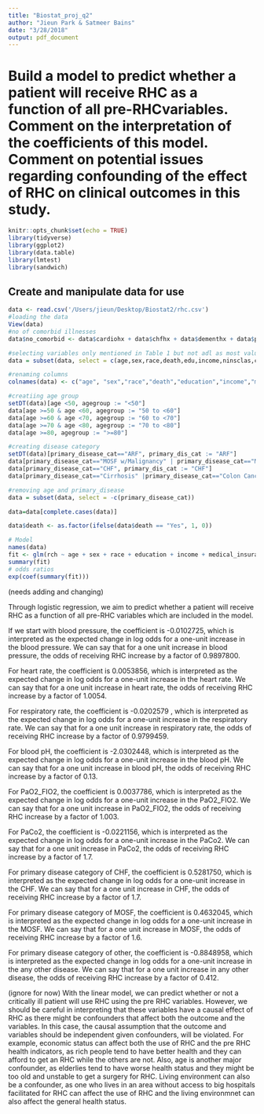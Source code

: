 ```yaml
---
title: "Biostat_proj_q2"
author: "Jieun Park & Satmeer Bains"
date: "3/28/2018"
output: pdf_document
---
```


# Build a model to predict whether a patient will receive RHC as a function of all pre-RHCvariables.   Comment  on  the  interpretation  of  the  coefficients  of  this  model.   Comment  on potential issues regarding confounding of the effect of RHC on clinical outcomes in this study. 

```r
knitr::opts_chunk$set(echo = TRUE)
library(tidyverse)
library(ggplot2)
library(data.table)
library(lmtest)
library(sandwich)
```

## Create and manipulate data for use

```r
data <- read.csv('/Users/jieun/Desktop/Biostat2/rhc.csv')
#loading the data
View(data)
#no of comorbid illnesses
data$no_comorbid <- data$cardiohx + data$chfhx + data$dementhx + data$psychhx + data$chrpulhx + data$renalhx + data$liverhx + data$gibledhx + data$malighx + data$immunhx + data$transhx + data$amihx 

#selecting variables only mentioned in Table 1 but not adl as most values are missing
data = subset(data, select = c(age,sex,race,death,edu,income,ninsclas,cat1,ca,dnr1,aps1,surv2md1,no_comorbid,das2d3pc,temp1,hrt1,meanbp1,resp1,wblc1,wblc1,paco21,ph1,sod1,pot1,hema1,bili1,crea1,alb1,scoma1,swang1))

#renaming columns
colnames(data) <- c("age", "sex","race","death","education","income","medical_insurance","primary_disease_cat","cancer","dnr","apache","prob_2mo_survival","no_comorbid","dasi","temp","heart_rate","blood_pressure","resp_rate","wbc","PaO2_FIO2","PaCo2","ph","sodium","potassium","hematocrit","bilirubin","creatinine","albumin","glasgow_coma","rch")

#creatiing age group
setDT(data)[age <50, agegroup := "<50"]
data[age >=50 & age <60, agegroup := "50 to <60"]
data[age >=60 & age <70, agegroup := "60 to <70"]
data[age >=70 & age <80, agegroup := "70 to <80"]
data[age >=80, agegroup := ">=80"]

#creating disease category
setDT(data)[primary_disease_cat=="ARF", primary_dis_cat := "ARF"]
data[primary_disease_cat=="MOSF w/Malignancy" | primary_disease_cat=="MOSF w/Sepsis", primary_dis_cat := "MOSF"]
data[primary_disease_cat=="CHF", primary_dis_cat := "CHF"]
data[primary_disease_cat=="Cirrhosis" |primary_disease_cat=="Colon Cancer" |primary_disease_cat=="Coma" |primary_disease_cat=="COPD" |primary_disease_cat=="Lung Cancer", primary_dis_cat := "Other"]

#removing age and primary_disease
data = subset(data, select = -c(primary_disease_cat))

data=data[complete.cases(data)]

data$death <- as.factor(ifelse(data$death == "Yes", 1, 0))
```

```r
# Model
names(data)
fit <- glm(rch ~ age + sex + race + education + income + medical_insurance + blood_pressure+heart_rate+resp_rate+ph+PaO2_FIO2+PaCo2+primary_dis_cat, data = data, family = binomial)
summary(fit)
# odds ratios
exp(coef(summary(fit)))

```

(needs adding and changing)

Through logistic regression, we aim to predict whether a patient will receive RHC as a function of all pre-RHC variables which are included in the model. 

If we start with blood pressure, the coefficient is -0.0102725, which is interpreted as the expected change in log odds for a one-unit increase in the blood pressure. We can say that for a one unit increase in blood pressure, the odds of receiving RHC increase by a factor of 0.9897800. 

For heart rate, the coefficient is 0.0053856, which is interpreted as the expected change in log odds for a one-unit increase in the heart rate. We can say that for a one unit increase in heart rate, the odds of receiving RHC increase by a factor of 1.0054. 

For respiratory rate, the coefficient is -0.0202579 , which is interpreted as the expected change in log odds for a one-unit increase in the respiratory rate. We can say that for a one unit increase in respiratory rate, the odds of receiving RHC increase by a factor of 0.9799459. 

For blood pH, the coefficient is  -2.0302448, which is interpreted as the expected change in log odds for a one-unit increase in the blood pH. We can say that for a one unit increase in blood pH, the odds of receiving RHC increase by a factor of 0.13. 

For PaO2_FIO2, the coefficient is  0.0037786, which is interpreted as the expected change in log odds for a one-unit increase in the PaO2_FIO2. We can say that for a one unit increase in PaO2_FIO2, the odds of receiving RHC increase by a factor of 1.003.  

For PaCo2, the coefficient is  -0.0221156, which is interpreted as the expected change in log odds for a one-unit increase in the PaCo2. We can say that for a one unit increase in PaCo2, the odds of receiving RHC increase by a factor of 1.7.  

For primary disease category of CHF, the coefficient is 0.5281750, which is interpreted as the expected change in log odds for a one-unit increase in the CHF. We can say that for a one unit increase in CHF, the odds of receiving RHC increase by a factor of 1.7.

For primary disease category of MOSF, the coefficient is 0.4632045, which is interpreted as the expected change in log odds for a one-unit increase in the MOSF. We can say that for a one unit increase in MOSF, the odds of receiving RHC increase by a factor of 1.6.  

For primary disease category of other, the coefficient is -0.8848958, which is interpreted as the expected change in log odds for a one-unit increase in the any other disease. We can say that for a one unit increase in any other disease, the odds of receiving RHC increase by a factor of 0.412.

(ignore for now)
With the linear model, we can predict whether or not a critically ill patient will use RHC using the pre RHC variables. However, we should be careful in interpreting that these variables have a causal effect of RHC as there might be confounders that affect both the outcome and the variables. In this case, the causal assumption that the outcome and variables should be independent given confounders, will be violated. For example, economic status can affect both the use of RHC and the pre RHC health indicators, as rich people tend to have better health and they can afford to get an RHC while the others are not. Also, age is another major confounder, as elderlies tend to have worse health status and they might be too old and unstable to get a surgery for RHC. Living environment can also be a confounder, as one who lives in an area without access to big hospitals facilitated for RHC can affect the use of RHC and the living environmnet can also affect the general health status. 














